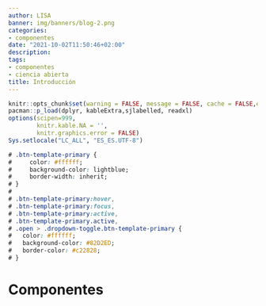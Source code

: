 ```yaml
---
author: LISA
banner: img/banners/blog-2.png
categories:
- componentes
date: "2021-10-02T11:50:46+02:00"
description:
tags:
- componentes
- ciencia abierta
title: Introducción
---
```

<link rel="stylesheet" href="https://cdn.jsdelivr.net/gh/jpswalsh/academicons@1/css/academicons.min.css">


```r
knitr::opts_chunk$set(warning = FALSE, message = FALSE, cache = FALSE,echo = F)
pacman::p_load(dplyr, kableExtra,sjlabelled, readxl)
options(scipen=999,
        knitr.kable.NA = '',
        knitr.graphics.error = FALSE)
Sys.setlocale("LC_ALL", "ES_ES.UTF-8")
```


```css
# .btn-template-primary {
#     color: #ffffff;
#     background-color: lightblue;
#     border-width: inherit;
# }
# 
# .btn-template-primary:hover,
# .btn-template-primary:focus,
# .btn-template-primary:active,
# .btn-template-primary.active,
# .open > .dropdown-toggle.btn-template-primary {
#   color: #ffffff;
#   background-color: #82D2ED;
#   border-color: #c22828;
# } 
```


# Componentes <i class="ai ai-preregistered ai-1.5x" style="color:lightblue"></i>

